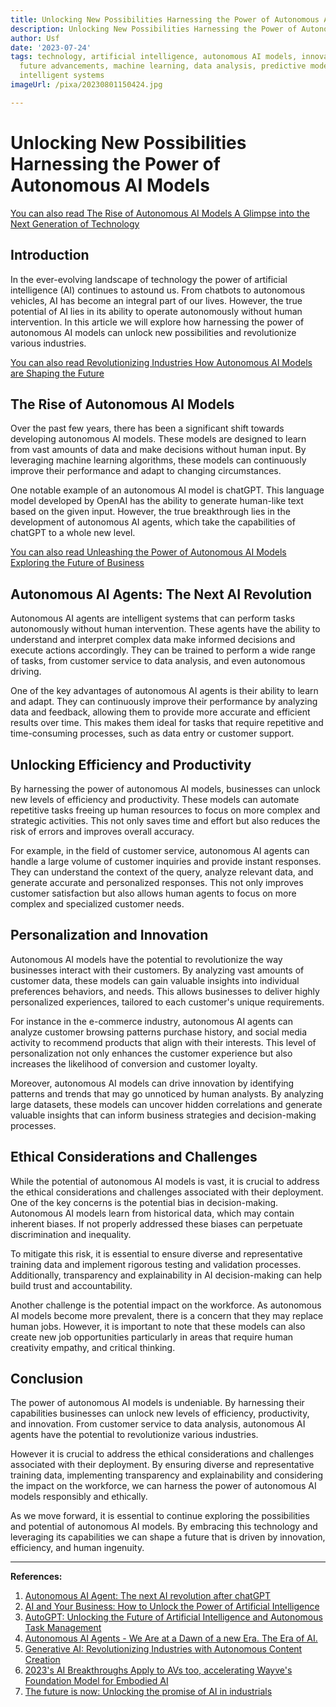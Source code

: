 ```yaml
---
title: Unlocking New Possibilities Harnessing the Power of Autonomous AI Models
description: Unlocking New Possibilities Harnessing the Power of Autonomous AI Models
author: Usf
date: '2023-07-24'
tags: technology, artificial intelligence, autonomous AI models, innovation, possibilities,
  future advancements, machine learning, data analysis, predictive modeling, automation,
  intelligent systems
imageUrl: /pixa/20230801150424.jpg

---
```

# Unlocking New Possibilities Harnessing the Power of Autonomous AI Models

[You can  also read The Rise of Autonomous  AI Models A Glimpse into the Next Generation of Technology](The%20Rise%20of%20Autonomous%20AI%20Models%20A%20Glimpse%20into%20the%20Next%20Generation%20of%20Technology)


## Introduction

In the ever-evolving landscape of technology the power of  artificial intelligence (AI) continues to astound us. From chatbots to autonomous vehicles, AI has become an integral part  of our lives. However, the true potential of AI lies in its ability to operate autonomously  without human intervention. In this article  we will explore  how harnessing the power  of autonomous AI models can unlock new possibilities and revolutionize various  industries.

[You can also read Revolutionizing Industries How Autonomous AI Models are Shaping  the Future](Revolutionizing%20Industries%20How%20Autonomous%20AI%20Models%20are%20Shaping%20the%20Future)


## The Rise of Autonomous AI Models

Over the past few years,  there has been a significant shift towards developing autonomous AI models. These models  are designed to  learn from vast amounts of data and make decisions without human  input. By leveraging machine learning algorithms, these models  can continuously improve their performance and adapt to changing circumstances.

One notable example of an autonomous AI model is chatGPT. This language model developed by OpenAI has the ability to  generate  human-like text based  on the given  input. However, the true breakthrough lies in the  development of autonomous  AI agents, which take the capabilities  of chatGPT to a  whole new level.

[You can  also read Unleashing the Power of Autonomous AI Models Exploring the Future of Business](Unleashing%20the%20Power%20of%20Autonomous%20AI%20Models%20Exploring%20the%20Future%20of%20Business)


## Autonomous AI  Agents: The Next AI Revolution

Autonomous AI agents are  intelligent  systems that can perform tasks autonomously without human intervention. These agents have the ability to understand and interpret  complex data make informed  decisions and execute actions accordingly. They can be trained to perform a wide range of tasks, from customer  service to  data analysis, and even  autonomous driving.

One  of the key advantages of autonomous AI agents is  their ability to learn and adapt.  They can continuously improve their performance by  analyzing data and feedback,  allowing them to provide more accurate and efficient results over time. This makes them  ideal for tasks that require repetitive and time-consuming processes, such as data entry or customer support.

## Unlocking Efficiency and Productivity

By harnessing the power of  autonomous AI models, businesses can unlock new levels of efficiency and productivity. These models can automate repetitive tasks freeing up human resources to focus on more complex and  strategic activities. This not only saves time and effort but also reduces the risk of errors  and improves overall accuracy.

For example,  in the field of customer service, autonomous AI  agents can handle a large volume of customer inquiries and provide instant responses. They can understand the context of the  query, analyze relevant data, and  generate accurate and personalized responses. This not only improves customer satisfaction but  also allows human agents to  focus on more complex and specialized customer needs.

## Personalization and Innovation

Autonomous  AI models have the potential to  revolutionize the way businesses interact with their customers. By analyzing  vast amounts of customer  data, these models can gain valuable insights into individual preferences behaviors, and needs.  This allows businesses to deliver highly personalized experiences, tailored  to each customer's unique requirements.

For  instance in the  e-commerce  industry, autonomous AI agents can analyze customer browsing patterns purchase history, and social media activity to recommend products that  align with their interests. This level of personalization  not only enhances the customer experience but also increases the likelihood of conversion and customer loyalty.

Moreover, autonomous AI models  can drive innovation by identifying patterns and trends that may go unnoticed by human analysts. By analyzing large datasets, these  models can uncover hidden correlations  and generate valuable insights that can inform business strategies  and decision-making processes.

## Ethical Considerations and Challenges

While the potential  of  autonomous AI models is vast, it is crucial to address the ethical considerations and challenges associated with their deployment. One of the key concerns is the potential bias in  decision-making. Autonomous AI models learn from historical data, which may contain inherent biases. If not properly addressed  these biases can perpetuate discrimination and inequality.

To mitigate  this risk, it is essential to  ensure diverse  and representative training data and implement rigorous testing and validation processes. Additionally,  transparency and explainability in AI decision-making can help build  trust and accountability.

Another challenge  is the potential impact on the workforce. As autonomous AI models become more prevalent, there is  a concern that they may  replace human jobs.  However, it is important to note that these models can also create new job opportunities particularly in areas that require human creativity empathy, and critical thinking.

##  Conclusion

The power of autonomous AI models is undeniable. By  harnessing their capabilities businesses  can unlock new levels of efficiency, productivity, and innovation. From customer service to data analysis,  autonomous AI agents have the  potential to revolutionize various industries.

However it is crucial to address the ethical considerations and challenges associated with  their deployment. By ensuring diverse and representative training data, implementing transparency and explainability and  considering the impact on the workforce, we can harness the power of autonomous  AI models  responsibly and ethically.

As we move  forward, it is essential to continue exploring the possibilities and potential of autonomous AI models. By embracing this technology and leveraging its capabilities  we can shape a future that is driven by  innovation, efficiency, and human ingenuity.

---

**References:**

1. [Autonomous AI Agent: The next AI revolution after chatGPT](https://medium.com/@agent007gpt/autonomous-ai-agent-c947f7e58a94)
2. [AI and Your Business: How to Unlock the Power of Artificial Intelligence](https://medium.com/@joemechlinski_9502/ai-and-your-business-how-to-unlock-the-power-of-artificial-intelligence-980065808952)
3. [AutoGPT: Unlocking the Future  of Artificial Intelligence  and Autonomous Task Management](https://www.linkedin.com/pulse/autogpt-unlocking-future-artificial-intelligence-task-evan-kirstel-)
4. [Autonomous AI Agents - We Are at a Dawn of a new Era.  The Era of AI.](https://www.itmagination.com/blog/autonomous-ai-agents-we-are-at-a-dawn-of-a-new-era-of-ai)
5. [Generative AI: Revolutionizing Industries  with Autonomous Content Creation](https://fagenwasanni.com/news/generative-ai-revolutionizing-industries-with-autonomous-content-creation/73495/)
6. [2023's AI Breakthroughs Apply  to AVs too, accelerating Wayve's Foundation Model  for Embodied AI](https://wayve.ai/thinking/2023_ai_breakthroughs_apply_to_avs_too/)
7. [The future is  now: Unlocking the promise of AI in industrials](https://www.mckinsey.com/industries/automotive-and-assembly/our-insights/the-future-is-now-unlocking-the-promise-of-ai-in-industrials)